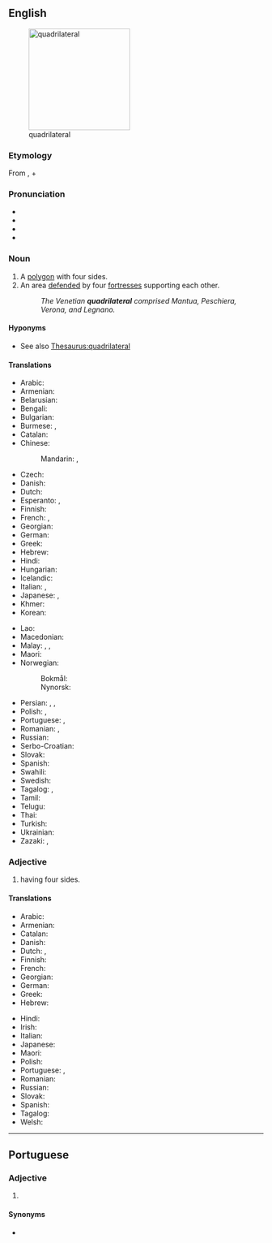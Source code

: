 {{also|quadrilatéral}}
==English==
[[File:Quadrilateral ABCDE.png|thumb|right|200px|quadrilateral]]

===Etymology===
From {{der|en|la|quadrilaterus}}, {{m|en|quadri-||four}} + {{cog|la|laterālis||sided}}

{{wikipedia}}

===Pronunciation===
* {{IPA|/ˌkwɒd.ɹəˈlæt.əɹ.əl/|lang=en}}
* {{enPR|kwäd'-rə-lăt′-ər-əl}}
* {{audio|En-us-quadrilateral.ogg|Audio (US)|lang=en}}
* {{audio|En-ca-quadrilateral.oga|Audio (CA)|lang=en}}

===Noun===
{{en-noun}}

# A [[polygon]] with four sides.
# An area [[defend]]ed by four [[fortress]]es supporting each other.
#: ''The Venetian '''quadrilateral''' comprised Mantua, Peschiera, Verona, and Legnano.''

====Hyponyms====
* See also [[Thesaurus:quadrilateral]]

====Translations====
{{trans-top|polygon having four sides}}
* Arabic: {{t|ar|رباعي الأضلاع}}
* Armenian: {{t+|hy|քառանիստ}}
* Belarusian: {{t|be|чатырохвуго́льнік|m}}
* Bengali: {{t|bn|চতুর্ভুজ}}
* Bulgarian: {{t|bg|четириъгъ̀лник|m}}
* Burmese: {{t+|my|စတုဂံ}}, {{t+|my|လေးထောင့်}}
* Catalan: {{t|ca|quadrilàter|m}}
* Chinese:
*: Mandarin: {{t+|cmn|四邊形}}, {{t+|cmn|四边形|tr=sìbiānxíng}}
* Czech: {{t+|cs|čtyřúhelník|m}}
* Danish: {{t+|da|firkant|c}}
* Dutch: {{t+|nl|vierhoek}}
* Esperanto: {{t|eo|kvarlatero}}, {{t|eo|kvarangulo}}
* Finnish: {{t+|fi|nelikulmio}}
* French: {{t+|fr|quadrilatère}}, {{t+|fr|quadrangle|m}}
* Georgian: {{t|ka|ოთხკუთხედი}}
* German: {{t+|de|Viereck}}
* Greek: {{t+|el|τετράπλευρο|n}}
* Hebrew: {{t|he|מרובע|alt=מרובע \ מְרֻבָּע|m|tr=merubá}}
* Hindi: {{t+|hi|चतुर्भुज}}
* Hungarian: {{t+|hu|négyszög}}
* Icelandic: {{t|is|ferhyrningur|m}}
* Italian: {{t+|it|quadrilatero|m}}, {{t+|it|quadrangolo|m}}
* Japanese: {{t+|ja|四辺形|tr=しへんけい, shihenkei|sc=Jpan}}, {{t+|ja|四角形|tr=しかっけい, shikakkei|sc=Jpan}}
* Khmer: {{t+|km|ចតុកោណ}}
* Korean: {{t+|ko|사각형}}
{{trans-mid}}
* Lao: {{t+|lo|ຮູບສີ່ແຈ}}
* Macedonian: {{t|mk|четириаголник|m}}
* Malay: {{t|ms|segi empat}}, {{t|ms|caturkona}}, {{t|ms|tetragon}}
* Maori: {{t|mi|tapawhā}}
* Norwegian:
*: Bokmål: {{t+|nb|firkant|m}}
*: Nynorsk: {{t|nn|firkant|m}}
* Persian: {{t+|fa|چهارضلعی}}, {{t|fa|چهارور}}, {{t|fa|چهارپهلو|tr=čahārpahlū}}
* Polish: {{t+|pl|czworokąt|m-in}}, {{t+|pl|czworobok|m-in}}
* Portuguese: {{t+|pt|quadrilátero|m}}, {{t+|pt|quadrângulo|m}}
* Romanian: {{t+|ro|patrulater}}, {{t|ro|cadrilater}}
* Russian: {{t+|ru|четырёхуго́льник|m|tr=četyrjoxugólʹnik}}
* Serbo-Croatian: {{t|sh|četverougao}}
* Slovak: {{t|sk|štvoruholník|m}}
* Spanish: {{t+|es|cuadrilátero|m}}
* Swahili: {{t|sw|pembenne}}
* Swedish: {{t+|sv|fyrhörning|c}}
* Tagalog: {{t|tl|patsiha}}, {{t|tl|patgilid}}
* Tamil: {{t|ta|நாற்கரம்}}
* Telugu: {{t+|te|చతుర్భుజి}}
* Thai: {{t+|th|สี่เหลี่ยม}}
* Turkish: {{t+|tr|dörtgen}}
* Ukrainian: {{t|uk|чотирику́тник|m}}
* Zazaki: {{t|zza|çehardag}}, {{t|zza|çardag}}
{{trans-bottom}}

===Adjective===
{{en-adj|-}}

# having four sides.

====Translations====
{{trans-top|having four sides}}
* Arabic: {{t|ar|رُبَاعِيّ الْجَوَانِب}}
* Armenian: {{t+|hy|քառակողմ}}
* Catalan: {{t|ca|quadrilàter}}
* Danish: {{t|da|firkantet}}
* Dutch: {{t|nl|vierhoekig}}, {{t|nl|quadrilateraal}}
* Finnish: {{t|fi|nelisivuinen}}
* French: {{t+|fr|quadrilatéral}}
* Georgian: {{t|ka|ოთხგვერდიანი}}
* German: {{t|de|vierseitig|n}}
* Greek: {{t+|el|τετράπλευρος}}
* Hebrew: {{t|he|מרובע|alt=מרובע \ מְרֻבָּע|m|tr=merubá}}
{{trans-mid}}
* Hindi: {{t|hi|चतुर्भुजीय}}
* Irish: {{t|ga|ceathairshleasach}}
* Italian: {{t+|it|quadrilatero}}
* Japanese: {{t+|ja|四辺形|tr=shihenkei no|alt=四辺形の|sc=Jpan}}
* Maori: {{t|mi|tapawhā}}
* Polish: {{t+|pl|czworoboczny}}
* Portuguese: {{t+|pt|quadrilátero}}, {{t|pt|quadrilateral}}
* Romanian: {{t+|ro|cvadrilateral|m}}
* Russian: {{t+|ru|четырёхсторо́нний|tr=četyrjoxstorónnij}}
* Slovak: {{t|sk|štvorstranný}}
* Spanish: {{t+|es|cuadrilátero}}
* Tagalog: {{t|tl|patsihain}}
* Welsh: {{t|cy|pedrongl}}
{{trans-bottom}}

{{topics|en|Four|Shapes}}

----

==Portuguese==

===Adjective===
{{pt-adj|quadrilatera|l}}

# {{l|en|quadrilateral}} {{gloss|having four sides}}

====Synonyms====
* {{l|pt|quadrilátero}}